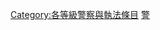 {{empty category}}
{{Articles by Quality|topic=警察与执法|project=警察与执法|format=TOC}}

{{catmore1|[[Wikipedia:警察與執法專題|Wikipedia:警察與執法專題]]}}
[[Category:各等級警察與執法條目|Category:各等級警察與執法條目]]
[[Category:乙級條目|警]]